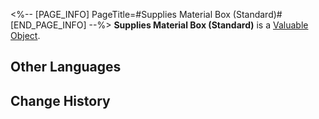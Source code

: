 <%-- [PAGE_INFO]
PageTitle=#Supplies Material Box (Standard)#
[END_PAGE_INFO] --%>
{{Item Infobox
|id          = 300041
|image       = Item Supplies Material Box (Standard).png
|type        = Valuable Object
|invCategory = Valuables
|rarity      = 3
|effect      = 
|description = The assistance provided by Herta to the Astral Express. Upon use, you can select one item to obtain from the following materials:<br />· Lifeless Blade<br />· Arrow of the Demon Slayer<br />· Key of Knowledge<br />· Oath of Steel<br />· Obsidian of Desolation<br />· Ancestral Hymn<br />· Sprout of Life
}}
{{Description|Materials provided to the Express in accordance with the mutual aid contract.<br /><br />''"Since it's mutual aid, save your thanks."''}}
'''Supplies Material Box (Standard)''' is a [[Valuable Object]].

==Other Languages==
{{Other Languages
|en   = Supplies Material Box (Standard)
|zhs  = 后勤材料箱&nbsp;•&nbsp;标准型
|zht  = 後勤素材箱•標準型
|ja   = 後方支援素材箱・標準型
|ko   = 보급 재료상자•표준형
|es   = Caja de suministros (estándar)
|fr   = Boîte de matériau standard
|ru   = Стандартный ящик с материалами
|th   = กล่องวัสดุโลจิสติกส์ (แบบมาตรฐาน)
|vi   = Rương Nguyên Liệu Hậu Cần - Loại Tiêu Chuẩn
|de   = Versorgungsmaterialkiste: Standard
|id   = Supplies Material Box (Standard)
|pt   = Caixa de Material de Suprimentos (Padrão)
}}

==Change History==
{{Change History|1.1}}